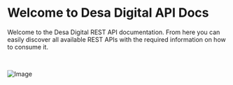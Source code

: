 # Welcome to Desa Digital API Docs

Welcome to the Desa Digital REST API documentation. 
From here you can easily discover all available REST APIs with the required information on how to consume it.

<br/>

![Image](../public/demo.png)
